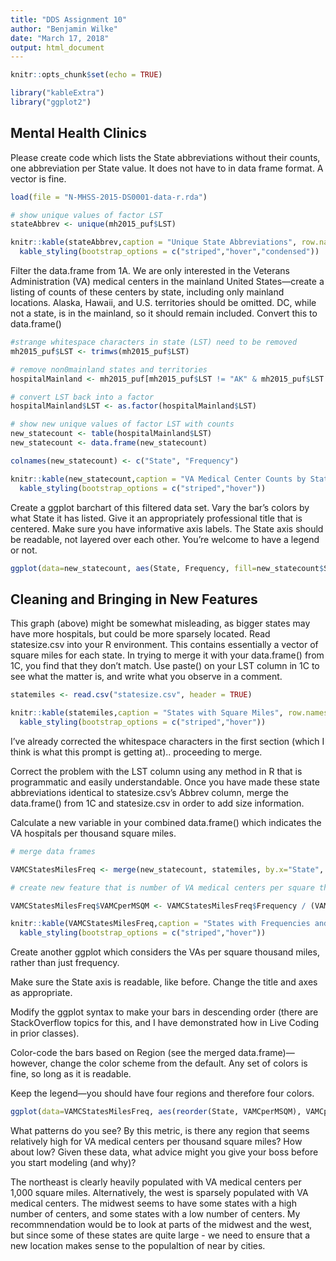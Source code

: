 ```yaml
---
title: "DDS Assignment 10"
author: "Benjamin Wilke"
date: "March 17, 2018"
output: html_document
---
```


```r
knitr::opts_chunk$set(echo = TRUE)

library("kableExtra")
library("ggplot2")
```

## Mental Health Clinics

Please create code which lists the State abbreviations without their counts, one abbreviation per State value. It does not have to in data frame format. A vector is fine.

```r

load(file = "N-MHSS-2015-DS0001-data-r.rda")

# show unique values of factor LST
stateAbbrev <- unique(mh2015_puf$LST)

knitr::kable(stateAbbrev,caption = "Unique State Abbreviations", row.names = FALSE, "html") %>%
  kable_styling(bootstrap_options = c("striped","hover","condensed"))

```

Filter the data.frame from 1A. We are only interested in the Veterans Administration (VA) medical centers in the mainland United States—create a listing of counts of these centers by state, including only mainland locations. Alaska, Hawaii, and U.S. territories should be omitted. DC, while not a state, is in the mainland, so it should remain included. Convert this to data.frame()

```r

#strange whitespace characters in state (LST) need to be removed
mh2015_puf$LST <- trimws(mh2015_puf$LST)

# remove non0mainland states and territories
hospitalMainland <- mh2015_puf[mh2015_puf$LST != "AK" & mh2015_puf$LST != "HI" & mh2015_puf$LST != "AS" & mh2015_puf$LST != "GU" & mh2015_puf$LST != "PR" & mh2015_puf$LST != "VI",]

# convert LST back into a factor
hospitalMainland$LST <- as.factor(hospitalMainland$LST)

# show new unique values of factor LST with counts
new_statecount <- table(hospitalMainland$LST)
new_statecount <- data.frame(new_statecount)

colnames(new_statecount) <- c("State", "Frequency")

knitr::kable(new_statecount,caption = "VA Medical Center Counts by State Excluding non-Mainland States and Territories", row.names = FALSE, "html") %>%
  kable_styling(bootstrap_options = c("striped","hover"))


```

Create a ggplot barchart of this filtered data set. Vary the bar’s colors by what State it has listed. Give it an appropriately professional title that is centered. Make sure you have informative axis labels. The State axis should be readable, not layered over each other. You’re welcome to have a legend or not.

```r

ggplot(data=new_statecount, aes(State, Frequency, fill=new_statecount$State)) + geom_bar(stat='identity') + ggtitle("VA Medical Center Counts by State") + theme(plot.title = element_text(hjust = 0.5)) + guides(fill=guide_legend(title="State")) + coord_flip()

```

## Cleaning and Bringing in New Features

This graph (above) might be somewhat misleading, as bigger states may have more hospitals, but could be more sparsely located. Read statesize.csv into your R environment. This contains essentially a vector of square miles for each state. In trying to merge it with your data.frame() from 1C, you find that they don’t match. Use paste() on your LST column in 1C to see what the matter is, and write what you observe in a comment.

```r
statemiles <- read.csv("statesize.csv", header = TRUE)

knitr::kable(statemiles,caption = "States with Square Miles", row.names = FALSE, "html") %>%
  kable_styling(bootstrap_options = c("striped","hover"))

```

I've already corrected the whitespace characters in the first section (which I think is what this prompt is getting at).. proceeding to merge.

Correct the problem with the LST column using any method in R that is programmatic and easily understandable. Once you have made these state abbreviations identical to statesize.csv’s Abbrev column, merge the data.frame() from 1C and statesize.csv in order to add size information.

Calculate a new variable in your combined data.frame() which indicates the VA hospitals per thousand square miles.

```r

# merge data frames

VAMCStatesMilesFreq <- merge(new_statecount, statemiles, by.x="State", by.y="Abbrev") 

# create new feature that is number of VA medical centers per square thousand miles

VAMCStatesMilesFreq$VAMCperMSQM <- VAMCStatesMilesFreq$Frequency / (VAMCStatesMilesFreq$SqMiles / 1000)

knitr::kable(VAMCStatesMilesFreq,caption = "States with Frequencies and Square Miles", row.names = FALSE, "html") %>%
  kable_styling(bootstrap_options = c("striped","hover"))

```

Create another ggplot which considers the VAs per square thousand miles, rather than just frequency.

Make sure the State axis is readable, like before. Change the title and axes as appropriate.

Modify the ggplot syntax to make your bars in descending order (there are StackOverflow topics for this, and I have demonstrated how in Live Coding in prior classes).

Color-code the bars based on Region (see the merged data.frame)—however, change the color scheme from the default. Any set of colors is fine, so long as it is readable.

Keep the legend—you should have four regions and therefore four colors.

```r


ggplot(data=VAMCStatesMilesFreq, aes(reorder(State, VAMCperMSQM), VAMCperMSQM, fill=VAMCStatesMilesFreq$Region)) + geom_bar(stat='identity') + ggtitle("VA Medical Center Frequency per 1000 Sq. Miles by State") + theme(plot.title = element_text(hjust = 0.5)) + xlab("State") + ylab("Frequency per 1000 Sq Miles") + coord_flip() + guides(fill=guide_legend(title="Region")) + scale_fill_brewer(palette="PuOr", direction=1)


```

What patterns do you see? By this metric, is there any region that seems relatively high for VA medical centers per thousand square miles? How about low? Given these data, what advice might you give your boss before you start modeling (and why)?

 
The northeast is clearly heavily populated with VA medical centers per 1,000 square miles. Alternatively, the west is sparsely populated with VA medical centers. The midwest seems to have some states with a high number of centers, and some states with a low number of centers. My recommnendation would be to look at parts of the midwest and the west, but since some of these states are quite large - we need to ensure that a new location makes sense to the populaltion of near by cities.












